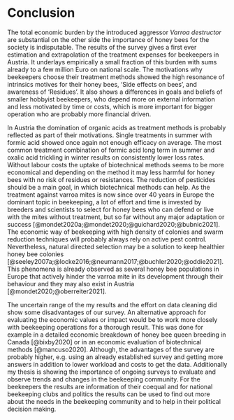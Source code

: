 # Conclusion

The total economic burden by the introduced aggressor *Varroa destructor* are substantial on the other side the importance of honey bees for the society is indisputable. The results of the survey gives a first ever estimation and extrapolation of the treatment expenses for beekeepers in Austria. It underlays empirically a small fraction of this burden with sums already to a few million Euro on national scale. The motivations why beekeepers choose their treatment methods showed the high resonance of intrinsics motives for their honey bees, 'Side effects on bees', and awareness of 'Residues'. It also shows a differences in goals and beliefs of smaller hobbyist beekeepers, who depend more on external information and less motivated by time or costs, which is more important for bigger operation who are probably more financial driven. 

In Austria the domination of organic acids as treatment methods is probably reflected as part of their motivations. Single treatments in summer with formic acid showed once again not enough efficacy on average. The most common treatment combination of formic acid long term in summer and oxalic acid trickling in winter results on consistently lower loss rates. Without labour costs the uptake of biotechnical methods seems to be more economical and depending on the method it may less harmful for honey bees with no risk of residues or resistances. The reduction of pesticides should be a main goal, in which biotechnical methods can help. As the treatment against varroa mites is now since over 40 years in Europe the dominant topic in beekeeping, a lot of effort and time is invested by breeders and scientists to select for honey bees who can defend or live with the mites without treatment, but so far without any major adaptation or success [@mondet2020a;@mondet2020;@guichard2020;@bubnic2021]. The economic way of beekeeping with high density of colonies and swarm reduction techniques will probably always rely on active pest control. Nevertheless, natural directed selection may be a solution to keep healthier honey bee colonies [@seeley2007a;@locke2016;@neumann2017;@buchler2020;@oddie2021]. This phenomena is already observed as several honey bee populations in Europe that actively hinder the varroa mite in its development through their behaviour and they may also exist in Austria [@mondet2020;@oberreiter2021].

The uncertain range of the my results and the effort on data cleaning did show some disadvantages of our survey. An alternative approach for evaluating the economic values or impact would be to work more closely with beekeeping operations for a thorough result. This was done for example in a detailed economic breakdown of honey bee queen breeding in Canada [@bixby2020] or in an economic evaluation of biotechnical methods [@mancuso2020]. Although, the advantages of the survey are probably higher, e.g. using an already established survey and getting more answers in addition to lower workload and costs to get the data. Additionally my thesis is showing the importance of ongoing surveys to evaluate and observe trends and changes in the beekeeping community. For the beekeepers the results are information of their coequal and for national beekeeping clubs and politics the results can be used to find out more about the needs in the beekeeping community and to help in their political decision making. 
